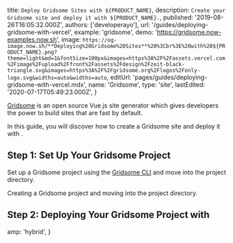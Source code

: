 
  title: `Deploy Gridsome Sites with ${PRODUCT_NAME}`,
  description: `Create your Gridsome site and deploy it with ${PRODUCT_NAME}.`,
  published: '2019-08-26T16:05:32.000Z',
  authors: ['developerayo'],
  url: '/guides/deploying-gridsome-with-vercel',
  example: 'gridsome',
  demo: 'https://gridsome.now-examples.now.sh',
  image: `https://og-image.now.sh/**Deploying%20Gridsome%20Sites**%20%3Cbr%3E%20with%20${PRODUCT_NAME}.png?theme=light&md=1&fontSize=100px&images=https%3A%2F%2Fassets.vercel.com%2Fimage%2Fupload%2Ffront%2Fassets%2Fdesign%2Fzeit-black-triangle.svg&images=https%3A%2F%2Fgridsome.org%2Flogos%2Fonly-logo.svg&widths=auto&widths=auto`,
  editUrl: 'pages/guides/deploying-gridsome-with-vercel.mdx',
  name: 'Gridsome',
  type: 'site',
  lastEdited: '2020-07-17T05:49:23.000Z',
}

[Gridsome](https://gridsome.org/) is an open source Vue.js site generator which gives developers the power to build sites that are fast by default.

In this guide, you will discover how to create a Gridsome site and deploy it with [<ProductName />](/).

## Step 1: Set Up Your Gridsome Project

Set up a Gridsome project using the [Gridsome CLI](https://gridsome.org/docs/gridsome-cli/#gridsome-cli) and move into the project directory.

<Snippet
  width="100%"
  dark
  text="gridsome create gridsome-project && cd gridsome-project"
/>
<Caption>
  Creating a Gridsome project and moving into the project directory.
</Caption>

## Step 2: Deploying Your Gridsome Project with <NameWrapper name={PRODUCT_NAME} />

<DeploySection meta={meta} />


  amp: 'hybrid',
}
